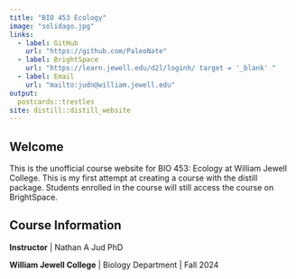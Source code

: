 ```yaml
---
title: "BIO 453 Ecology"
image: "solidago.jpg"
links:
  - label: GitHub
    url: "https://github.com/PaleoNate"
  - label: BrightSpace
    url: "https://learn.jewell.edu/d2l/loginh/ target = '_blank' "
  - label: Email
    url: "mailto:judn@william.jewell.edu"
output:
  postcards::trestles
site: distill::distill_website
---
```

 
## Welcome

This is the unofficial course website for BIO 453: Ecology at William Jewell College. This is my first attempt at creating a course with the distill package. Students enrolled in the course will still access the course on BrightSpace.

## Course Information

**Instructor** | Nathan A Jud PhD

**William Jewell College** | Biology Department | Fall 2024
